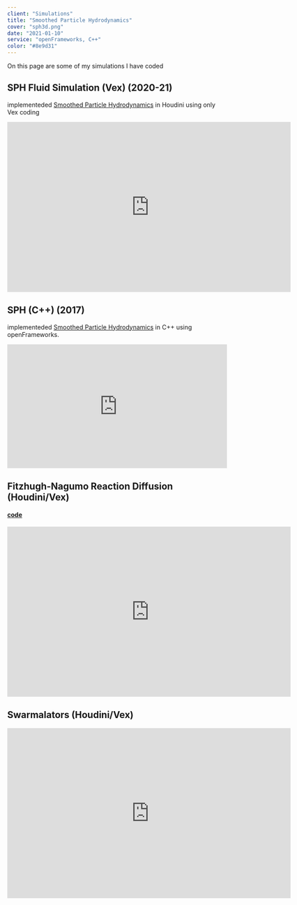 ```yaml
---
client: "Simulations"
title: "Smoothed Particle Hydrodynamics"
cover: "sph3d.png"
date: "2021-01-10"
service: "openFrameworks, C++"
color: "#8e9d31"
---
```

On this page are some of my simulations I have coded

## SPH Fluid Simulation (Vex) (2020-21)
implementeded [Smoothed Particle Hydrodynamics](https://en.wikipedia.org/wiki/Smoothed-particle_hydrodynamics) in Houdini using only Vex coding
<div style="text-align: center;">
<iframe width="650" height="390" src="https://www.youtube.com/embed/Bq1ldLEEkgM" frameborder="0" allow="accelerometer; encrypted-media; gyroscope; picture-in-picture" allowfullscreen></iframe>
</div>

## SPH (C++) (2017)
implementeded [Smoothed Particle Hydrodynamics](https://en.wikipedia.org/wiki/Smoothed-particle_hydrodynamics) in C++ using openFrameworks.
<div style="width:100%;height:0px;position:relative;padding-bottom:56.250%;"><iframe src="https://streamable.com/s/dzgos/rizdya" frameborder="0" width="100%" height="100%" allowfullscreen style="width:100%;height:100%;position:absolute;left:0px;top:0px;overflow:hidden;"></iframe></div>


## Fitzhugh-Nagumo Reaction Diffusion (Houdini/Vex)
#### [code](http://github.com/sambeebe/whitted-style-raytracer "code")
<div style="text-align: center;">
<iframe width="650" height="390" src="https://www.youtube.com/embed/IdjTWb7ZH4A" frameborder="0" allow="accelerometer; encrypted-media; gyroscope; picture-in-picture" allowfullscreen></iframe>
</div>

## Swarmalators (Houdini/Vex)
<div style="text-align: center;">
<iframe width="650" height="390" src="https://www.youtube.com/embed/ThFUCQ3jmWM" frameborder="0" allow="accelerometer; encrypted-media; gyroscope; picture-in-picture" allowfullscreen></iframe>
</div>
